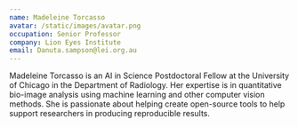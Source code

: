 ```yaml
---
name: Madeleine Torcasso
avatar: /static/images/avatar.png
occupation: Senior Professor
company: Lion Eyes Institute
email: Danuta.sampson@lei.org.au 
---
```


Madeleine Torcasso is an AI in Science Postdoctoral Fellow at the University of Chicago in the Department of Radiology. Her expertise is in quantitative bio-image analysis using machine learning and other computer vision methods. She is passionate about helping create open-source tools to help support researchers in producing reproducible results. 